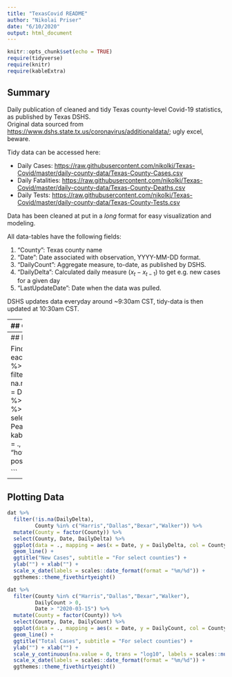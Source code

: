 ```yaml
---
title: "TexasCovid README"
author: "Nikolai Priser"
date: "6/10/2020"
output: html_document
---
```


```r
knitr::opts_chunk$set(echo = TRUE)
require(tidyverse)
require(knitr)
require(kableExtra)

```
## Summary 
Daily publication of cleaned and tidy Texas county-level Covid-19 statistics, as published by Texas DSHS.\
Original data sourced from <https://www.dshs.state.tx.us/coronavirus/additionaldata/>; ugly excel, beware. 

Tidy data can be accessed here:

* Daily Cases: <https://raw.githubusercontent.com/nikolkj/Texas-Covid/master/daily-county-data/Texas-County-Cases.csv>
* Daily Fatalities: <https://raw.githubusercontent.com/nikolkj/Texas-Covid/master/daily-county-data/Texas-County-Deaths.csv>
* Daily Tests: <https://raw.githubusercontent.com/nikolkj/Texas-Covid/master/daily-county-data/Texas-County-Tests.csv>

Data has been cleaned at put in a *long* format for easy visualization and modeling.

All data-tables have the following fields:

1. "County": Texas county name <factor>
2. "Date": Date associated with observation, YYYY-MM-DD format. 
3. "DailyCount": Aggregate measure, to-date, as published by DSHS.
4. "DailyDelta": Calculated daily measure ($x_{t} - x_{t-1}$) to get e.g. new cases for a given day
5. "LastUpdateDate": Date when the data was pulled.

DSHS updates data everyday around ~9:30am CST, tidy-data is then updated at 10:30am CST. 
&nbsp;

----
## Getting Data

Read data from github link.
```r
dat = read_csv(file = "https://raw.githubusercontent.com/nikolkj/Texas-Covid/master/daily-county-data/Texas-County-Cases.csv", col_names = TRUE, progress = FALSE)
```

Examine some data sample.
```r
dat %>% 
  filter(Date > "2020-04-15", DailyCount > 100) %>%
  sample_n(15) %>% 
  kable() %>% kableExtra::kable_styling(kable_input = ., bootstrap_options = c("striped", "hover"))

```

----
## Reporting Data

Find when new cases peaked for each county, take top 10.
```r
dat %>% group_by(County) %>%
  filter(DailyDelta == max(DailyDelta, na.rm = T)) %>%
  rename(PeakDate = Date, PeakCases = DailyDelta) %>%
  arrange(desc(PeakCases)) %>% head(n = 10) %>% 
  select(County, PeakDate, PeakCases) %>%
  kable() %>% kableExtra::kable_styling(kable_input = ., bootstrap_options = c("striped", "hover"), full_width = FALSE, position = "left")

```

----
## Plotting Data

```r
dat %>%
  filter(!is.na(DailyDelta), 
         County %in% c("Harris","Dallas","Bexar","Walker")) %>%
  mutate(County = factor(County)) %>%
  select(County, Date, DailyDelta) %>% 
  ggplot(data = ., mapping = aes(x = Date, y = DailyDelta, col = County)) +
  geom_line() + 
  ggtitle("New Cases", subtitle = "For select counties") +
  ylab("") + xlab("") +
  scale_x_date(labels = scales::date_format(format = "%m/%d")) + 
  ggthemes::theme_fivethirtyeight()

```


```r
dat %>% 
  filter(County %in% c("Harris","Dallas","Bexar","Walker"),
         DailyCount > 0,
         Date > "2020-03-15") %>%
  mutate(County = factor(County)) %>%
  select(County, Date, DailyCount) %>% 
  ggplot(data = ., mapping = aes(x = Date, y = DailyCount, col = County)) +
  geom_line() + 
  ggtitle("Total Cases", subtitle = "For select counties") +
  ylab("") + xlab("") +
  scale_y_continuous(na.value = 0, trans = "log10", labels = scales::number_format(big.mark = ",", accuracy = 1)) +
  scale_x_date(labels = scales::date_format(format = "%m/%d")) + 
  ggthemes::theme_fivethirtyeight()
  
```


&nbsp;&nbsp;&nbsp;&nbsp;&nbsp;&nbsp;

